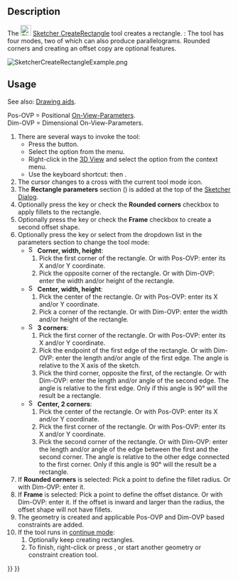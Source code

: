 <languages/>
<translate>

<!--T:7-->
{{Docnav
|[[Sketcher_CreateEllipseBy3Points|Ellipse by 3 points]]
|[[Sketcher_CreateRectangle_Center|Centered rectangle]]
|[[Sketcher_Workbench|Sketcher]]
|IconL=Sketcher_CreateEllipseBy3Points.svg
|IconR=Sketcher_CreateRectangle_Center.svg
|IconC=Workbench_Sketcher.svg
}}

<!--T:1-->
{{GuiCommand
|Name=Sketcher CreateRectangle
|MenuLocation=Sketch → Sketcher geometries → Create rectangle
|Workbenches=[[Sketcher_Workbench|Sketcher]]
|Shortcut={{KEY|G}} {{KEY|R}}
|SeeAlso=[[Sketcher_CreatePolyline|Sketcher CreatePolyline]]
}}

==Description== <!--T:2-->

<!--T:3-->
The [[Image:Sketcher_CreateRectangle.svg|24px]] [[Sketcher_CreateRectangle|Sketcher CreateRectangle]] tool creates a rectangle. {{Version|1.0}}: The tool has four modes, two of which can also produce parallelograms. Rounded corners and creating an offset copy are optional features.

</translate>
[[Image:SketcherCreateRectangleExample.png‎]]
<translate>

==Usage== <!--T:4-->

<!--T:14-->
See also: [[Sketcher_Workbench#Drawing_aids|Drawing aids]].

<!--T:15-->
Pos-OVP = Positional [[Sketcher_Preferences#General|On-View-Parameters]]. {{Version|1.0}}<br>
Dim-OVP = Dimensional On-View-Parameters. {{Version|1.0}}

<!--T:5-->
# There are several ways to invoke the tool:
#* Press the {{Button|[[Image:Sketcher_CreateRectangle.svg|16px]] [[Sketcher_CreateRectangle|Rectangle]]}} button.
#* Select the {{MenuCommand|Sketcher → Sketcher geometries → [[Image:Sketcher_CreateRectangle.svg|16px]] Create rectangle}} option from the menu.
#* Right-click in the [[3D_View|3D View]] and select the {{MenuCommand|[[Image:Sketcher_CreateRectangle.svg|16px]] Create rectangle}} option from the context menu.
#* Use the keyboard shortcut: {{KEY|G}} then {{KEY|R}}.
# The cursor changes to a cross with the current tool mode icon.
# The '''Rectangle parameters''' section ({{Version|1.0}}) is added at the top of the [[Sketcher_Dialog|Sketcher Dialog]].
# Optionally press the {{KEY|U}} key or check the '''Rounded corners''' checkbox to apply fillets to the rectangle. {{Version|1.0}}
# Optionally press the {{KEY|J}} key or check the '''Frame''' checkbox to create a second offset shape. {{Version|1.0}}
# Optionally press the {{KEY|M}} key or select from the dropdown list in the parameters section to change the tool mode:
#* [[Image:Sketcher_CreateRectangle.svg|16px]] '''Corner, width, height''':
#*# Pick the first corner of the rectangle. Or with Pos-OVP: enter its X and/or Y coordinate.
#*# Pick the opposite corner of the rectangle. Or with Dim-OVP: enter the width and/or height of the rectangle.
#* [[Image:Sketcher_CreateRectangle_Center.svg|16px]] '''Center, width, height''': {{Version|1.0}}
#*# Pick the center of the rectangle. Or with Pos-OVP: enter its X and/or Y coordinate.
#*# Pick a corner of the rectangle. Or with Dim-OVP: enter the width and/or height of the rectangle.
#* [[Image:Sketcher_CreateRectangle3Points.svg|16px]] '''3 corners''': {{Version|1.0}}
#*# Pick the first corner of the rectangle. Or with Pos-OVP: enter its X and/or Y coordinate.
#*# Pick the endpoint of the first edge of the rectangle. Or with Dim-OVP: enter the length and/or angle of the first edge. The angle is relative to the X axis of the sketch.
#*# Pick the third corner, opposite the first, of the rectangle. Or with Dim-OVP: enter the length and/or angle of the second edge. The angle is relative to the first edge. Only if this angle is 90° will the result be a rectangle.
#* [[Image:Sketcher_CreateRectangle3Points_Center.svg|16px]] '''Center, 2 corners''': {{Version|1.0}}
#*# Pick the center of the rectangle. Or with Pos-OVP: enter its X and/or Y coordinate.
#*# Pick the first corner of the rectangle. Or with Pos-OVP: enter its X and/or Y coordinate.
#*# Pick the second corner of the rectangle. Or with Dim-OVP: enter the length and/or angle of the edge between the first and the second corner. The angle is relative to the other edge connected to the first corner. Only if this angle is 90° will the result be a rectangle.
# If '''Rounded corners''' is selected: Pick a point to define the fillet radius. Or with Dim-OVP: enter it.
# If '''Frame''' is selected: Pick a point to define the offset distance. Or with Dim-OVP: enter it. If the offset is inward and larger than the radius, the offset shape will not have fillets.
# The geometry is created and applicable Pos-OVP and Dim-OVP based constraints are added.
# If the tool runs in [[Sketcher_Workbench#Continue_modes|continue mode]]:
## Optionally keep creating rectangles.
## To finish, right-click or press {{KEY|Esc}}, or start another geometry or constraint creation tool.


<!--T:8-->
{{Docnav
|[[Sketcher_CreateEllipseBy3Points|Ellipse by 3 points]]
|[[Sketcher_CreateRectangle_Center|Centered rectangle]]
|[[Sketcher_Workbench|Sketcher]]
|IconL=Sketcher_CreateEllipseBy3Points.svg
|IconR=Sketcher_CreateRectangle_Center.svg
|IconC=Workbench_Sketcher.svg
}}

</translate>
{{Sketcher_Tools_navi{{#translation:}}}}
{{Userdocnavi{{#translation:}}}}